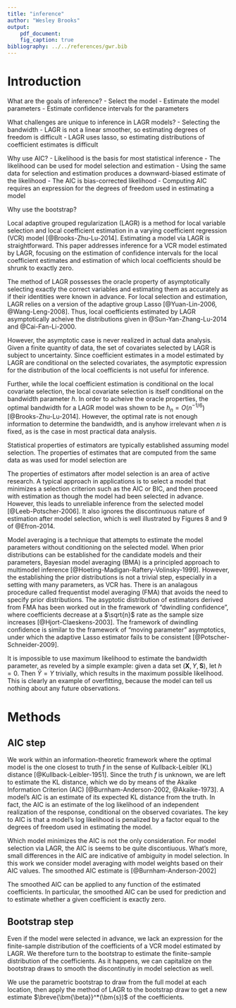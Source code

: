 ```yaml
---
title: "inference"
author: "Wesley Brooks"
output:
    pdf_document:
    fig_caption: true   
bibliography: ../../references/gwr.bib
---
```

    
# Introduction

What are the goals of inference?
- Select the model
- Estimate the model parameters
- Estimate confidence intervals for the parameters

What challenges are unique to inference in LAGR models?
- Selecting the bandwidth
- LAGR is not a linear smoother, so estimating degrees of freedom is difficult
- LAGR uses lasso, so estimating distributions of coefficient estimates is difficult

Why use AIC?
- Likelihood is the basis for most statistical inference
- The likelihood can be used for model selection and estimation
- Using the same data for selection and estimation produces a downward-biased estimate of the likelihood
- The AIC is bias-corrected likelihood
- Computing AIC requires an expression for the degrees of freedom used in estimating a model
 
Why use the bootstrap?
 

Local adaptive grouped regularization (LAGR) is a method for local variable selection and local coefficient estimation in a varying coefficient regression (VCR) model [@Brooks-Zhu-Lu-2014]. Estimating a model via LAGR is straightforward. This paper addresses inference for a VCR model estimated by LAGR, focusing on the estimation of confidence intervals for the local coefficient estimates and estimation of which local coefficients should be shrunk to exactly zero.

The method of LAGR possesses the oracle property of asymptotically selecting exactly the correct variables and estimating them as accurately as if their identities were known in advance. For local selection and estimation, LAGR relies on a version of the adaptive group Lasso [@Yuan-Lin-2006, @Wang-Leng-2008]. Thus, local coefficients estimated by LAGR asymptotically acheive the distributions given in @Sun-Yan-Zhang-Lu-2014 and @Cai-Fan-Li-2000.

However, the asymptotic case is never realized in actual data analysis. Given a finite quantity of data, the set of covariates selected by LAGR is subject to uncertainty. Since coefficient estimates in a model estimated by LAGR are conditional on the selected covariates, the asymptotic expression for the distribution of the local coefficients is not useful for inference.

Further, while the local coefficient estimation is conditional on the local covariate selection, the local covariate selection is itself conditional on the bandwidth parameter $h$. In order to acheive the oracle properties, the optimal bandwidth for a LAGR model was shown to be $h_n=O(n^{-1/6})$ [@Brooks-Zhu-Lu-2014]. However, the optimal rate is not enough information to determine the bandwidth, and is anyhow irrelevant when $n$ is fixed, as is the case in most practical data analysis.

Statistical properties of estimators are typically established assuming \emph{a priori} model selection. The properties of estimates that are computed from the same data as was used for model selection are 

The properties of estimators after model selection is an area of active research. A typical approach in applications is to select a model that minimizes a selection criterion such as the AIC or BIC, and then proceed with estimation as though the model had been selected in advance. However, this leads to unreliable inference from the selected model [@Leeb-Potscher-2006]. It also ignores the discontinuous nature of estimation after model selection, which is well illustrated by Figures 8 and 9 of @Efron-2014.

Model averaging is a technique that attempts to estimate the model parameters without conditioning on the selected model. When prior distributions can be established for the candidate models and their parameters, Bayesian model averaging (BMA) is a principled approach to multimodel inference [@Hoeting-Madigan-Raftery-Volinsky-1999]. However, the establishing the prior distributions is not a trivial step, especially in a setting with many parameters, as VCR has. There is an analagous procedure called frequentist model averaging (FMA) that avoids the need to specify prior distributions. The asyptotic distribution of estimators derived from FMA has been worked out in the framework of "dwindling confidence", where coefficients decrease at a $\sqrt{n}$ rate as the sample size increases [@Hjort-Claeskens-2003]. The framework of dwindling confidence is similar to the framework of "moving parameter" asymptotics, under which the adaptive Lasso estimator fails to be consistent [@Potscher-Schneider-2009].

It is impossible to use maximum likelihood to estimate the bandwidth parameter, as reveled by a simple example: given a data set $(\bm{X}, Y, \bm{S})$, let $h=0$. Then $\hat{Y}=Y$ trivially, which results in the maximum possible likelihood. This is clearly an example of overfitting, because the model can tell us nothing about any future observations.

# Methods

## AIC step
We work within an information-theoretic framework where the optimal model is the one closest to truth $f$ in the  sense of Kullback-Leibler (KL) distance [@Kullback-Leibler-1951]. Since the truth $f$ is unknown, we are left to estimate the KL distance, which we do by means of the Akaike Information Criterion (AIC) [@Burnham-Anderson-2002, @Akaike-1973]. A model's AIC is an estimate of its expected KL distance from the truth. In fact, the AIC is an estimate of the log likelihood of an independent realization of the response, conditional on the observed covariates. The key to AIC is that a model's log likelihood is penalized by a factor equal to the degrees of freedom used in estimating the model.

Which model minimizes the AIC is not the only consideration. For model selection via LAGR, the AIC is seems to be quite discontiuous. What's more, small differences in the AIC are indicative of ambiguity in model selection. In this work we consider model averaging with model weights based on their AIC values. The smoothed AIC estimate is [@Burnham-Anderson-2002]
\begin{align}
\breve{\bm{\beta}}(\bm{s}) &= \sum_{j=1}^M w_j \hat{\bm{\beta}}_j(\bm{s}) / \sum_{k=1}^M w_k \\
w_j &= \exp ( - \Delta_j / 2 ) \\
\Delta_j &= \text{AIC}_j - \text{min}_k \text{AIC}_k
\end{align}

The smoothed AIC can be applied to any function of the estimated coefficients. In particular, the smoothed AIC can be used for prediction and to estimate whether a given coefficient is exactly zero.

## Bootstrap step
Even if the model were selected in advance, we lack an expression for the finite-sample distribution of the coefficients of a VCR model estimated by LAGR. We therefore turn to the bootstrap to estimate the finite-sample distribution of the coefficients. As it happens, we can capitalize on the bootstrap draws to smooth the discontinutiy in model selection as well.

We use the parametric bootstrap to draw from the full model at each location, then apply the method of LAGR to the bootstrap draw to get a new estimate $\breve{\bm{\beta}}^*(\bm{s})$ of the coefficients.



